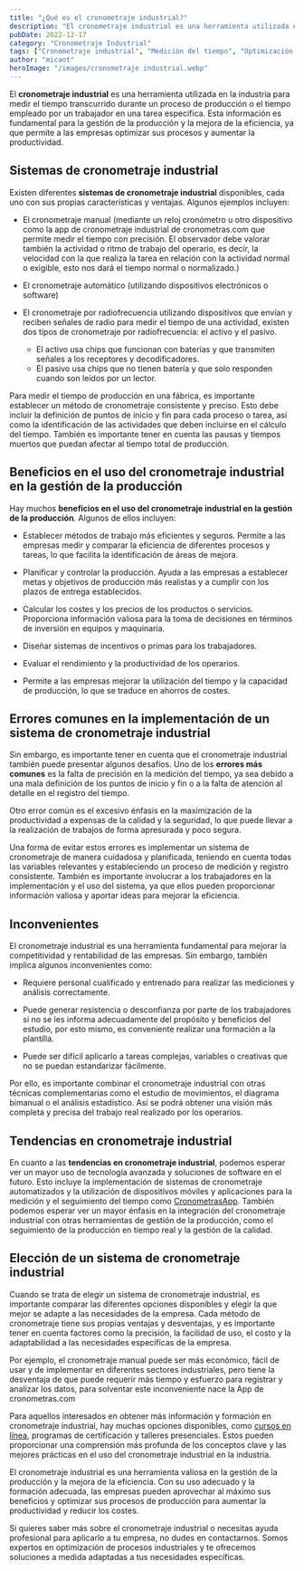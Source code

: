 ```yaml
---
title: "¿Qué es el cronometraje industrial?"
description: "El cronometraje industrial es una herramienta utilizada en la industria para medir el tiempo transcurrido durante un proceso de producción, fundamental para optimizar procesos y aumentar la productividad."
pubDate: 2022-12-17
category: "Cronometraje Industrial"
tags: ["Cronometraje industrial", "Medición del tiempo", "Optimización de procesos", "Eficiencia en la producción", "Sistemas de cronometraje", "Gestión de la producción", "Productividad", "Cálculo de costes", "Evaluación del rendimiento", "Formación"]
author: "micaot"
heroImage: "/images/cronometraje industrial.webp"
---
```


El **cronometraje industrial** es una herramienta utilizada en la industria para medir el tiempo transcurrido durante un proceso de producción o el tiempo empleado por un trabajador en una tarea específica. Esta información es fundamental para la gestión de la producción y la mejora de la eficiencia, ya que permite a las empresas optimizar sus procesos y aumentar la productividad.

## Sistemas de cronometraje industrial

Existen diferentes **sistemas de cronometraje industrial** disponibles, cada uno con sus propias características y ventajas. Algunos ejemplos incluyen:

- El cronometraje manual (mediante un reloj cronómetro u otro dispositivo como la app de cronometraje industrial de cronometras.com que permite medir el tiempo con precisión. El observador debe valorar también la actividad o ritmo de trabajo del operario, es decir, la velocidad con la que realiza la tarea en relación con la actividad normal o exigible, esto nos dará el tiempo normal o normalizado.)

- El cronometraje automático (utilizando dispositivos electrónicos o software)

- El cronometraje por radiofrecuencia utilizando dispositivos que envían y reciben señales de radio para medir el tiempo de una actividad, existen dos tipos de cronometraje por radiofrecuencia: el activo y el pasivo.
  - El activo usa chips que funcionan con baterías y que transmiten señales a los receptores y decodificadores.
  - El pasivo usa chips que no tienen batería y que solo responden cuando son leídos por un lector.

Para medir el tiempo de producción en una fábrica, es importante establecer un método de cronometraje consistente y preciso. Esto debe incluir la definición de puntos de inicio y fin para cada proceso o tarea, así como la identificación de las actividades que deben incluirse en el cálculo del tiempo. También es importante tener en cuenta las pausas y tiempos muertos que puedan afectar al tiempo total de producción.

## Beneficios en el uso del cronometraje industrial en la gestión de la producción

Hay muchos **beneficios en el uso del cronometraje industrial en la gestión de la producción**. Algunos de ellos incluyen:

- Establecer métodos de trabajo más eficientes y seguros. Permite a las empresas medir y comparar la eficiencia de diferentes procesos y tareas, lo que facilita la identificación de áreas de mejora.

- Planificar y controlar la producción. Ayuda a las empresas a establecer metas y objetivos de producción más realistas y a cumplir con los plazos de entrega establecidos.

- Calcular los costes y los precios de los productos o servicios. Proporciona información valiosa para la toma de decisiones en términos de inversión en equipos y maquinaria.

- Diseñar sistemas de incentivos o primas para los trabajadores.

- Evaluar el rendimiento y la productividad de los operarios.

- Permite a las empresas mejorar la utilización del tiempo y la capacidad de producción, lo que se traduce en ahorros de costes.

## Errores comunes en la implementación de un sistema de cronometraje industrial

Sin embargo, es importante tener en cuenta que el cronometraje industrial también puede presentar algunos desafíos. Uno de los **errores más comunes** es la falta de precisión en la medición del tiempo, ya sea debido a una mala definición de los puntos de inicio y fin o a la falta de atención al detalle en el registro del tiempo.

Otro error común es el excesivo énfasis en la maximización de la productividad a expensas de la calidad y la seguridad, lo que puede llevar a la realización de trabajos de forma apresurada y poco segura.

Una forma de evitar estos errores es implementar un sistema de cronometraje de manera cuidadosa y planificada, teniendo en cuenta todas las variables relevantes y estableciendo un proceso de medición y registro consistente. También es importante involucrar a los trabajadores en la implementación y el uso del sistema, ya que ellos pueden proporcionar información valiosa y aportar ideas para mejorar la eficiencia.

## Inconvenientes

El cronometraje industrial es una herramienta fundamental para mejorar la competitividad y rentabilidad de las empresas. Sin embargo, también implica algunos inconvenientes como:

- Requiere personal cualificado y entrenado para realizar las mediciones y análisis correctamente.

- Puede generar resistencia o desconfianza por parte de los trabajadores si no se les informa adecuadamente del propósito y beneficios del estudio, por esto mismo, es conveniente realizar una formación a la plantilla.

- Puede ser difícil aplicarlo a tareas complejas, variables o creativas que no se puedan estandarizar fácilmente.

Por ello, es importante combinar el cronometraje industrial con otras técnicas complementarias como el estudio de movimientos, el diagrama bimanual o el análisis estadístico. Así se podrá obtener una visión más completa y precisa del trabajo real realizado por los operarios.

## Tendencias en cronometraje industrial

En cuanto a las **tendencias en cronometraje industrial**, podemos esperar ver un mayor uso de tecnología avanzada y soluciones de software en el futuro. Esto incluye la implementación de sistemas de cronometraje automatizados y la utilización de dispositivos móviles y aplicaciones para la medición y el seguimiento del tiempo como [CronometrasApp](/). También podemos esperar ver un mayor énfasis en la integración del cronometraje industrial con otras herramientas de gestión de la producción, como el seguimiento de la producción en tiempo real y la gestión de la calidad.

## Elección de un sistema de cronometraje industrial

Cuando se trata de elegir un sistema de cronometraje industrial, es importante comparar las diferentes opciones disponibles y elegir la que mejor se adapte a las necesidades de la empresa. Cada método de cronometraje tiene sus propias ventajas y desventajas, y es importante tener en cuenta factores como la precisión, la facilidad de uso, el costo y la adaptabilidad a las necesidades específicas de la empresa.

Por ejemplo, el cronometraje manual puede ser más económico, fácil de usar y de implementar en diferentes sectores industriales, pero tiene la desventaja de que puede requerir más tiempo y esfuerzo para registrar y analizar los datos, para solventar este inconveniente nace la App de cronometras.com

Para aquellos interesados en obtener más información y formación en cronometraje industrial, hay muchas opciones disponibles, como [cursos en línea](https://cronometras.com/curso/metodos-y-tiempos/), programas de certificación y talleres presenciales. Estos pueden proporcionar una comprensión más profunda de los conceptos clave y las mejores prácticas en el uso del cronometraje industrial en la industria.

El cronometraje industrial es una herramienta valiosa en la gestión de la producción y la mejora de la eficiencia. Con su uso adecuado y la formación adecuada, las empresas pueden aprovechar al máximo sus beneficios y optimizar sus procesos de producción para aumentar la productividad y reducir los costes.

Si quieres saber más sobre el cronometraje industrial o necesitas ayuda profesional para aplicarlo a tu empresa, no dudes en contactarnos. Somos expertos en optimización de procesos industriales y te ofrecemos soluciones a medida adaptadas a tus necesidades específicas.